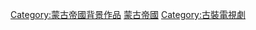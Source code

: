 [[Category:蒙古帝國背景作品|Category:蒙古帝國背景作品]]  
[[Category:蒙古族歷史題材電視劇|蒙古帝國]]
[[Category:古裝電視劇|Category:古裝電視劇]]